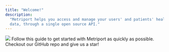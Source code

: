 ```yaml
---
title: "Welcome!"
description:
  "Metriport helps you access and manage your users' and patients' health and medical
  data, through a single open source API."
---
```


<img className="h-80" src="/images/introduction.svg" />

<CardGroup>
  <Card
    title="Quick start"
    icon="rocket"
    href="/getting-started/connect-quickstart"
  >
    Follow this guide to get started with Metriport as quickly as possible.
  </Card>
  <Card
    title="Open Source"
    icon="github"
    href="https://github.com/metriport/metriport"
  >
    Checkout our GitHub repo and give us a star!
  </Card>
</CardGroup>
